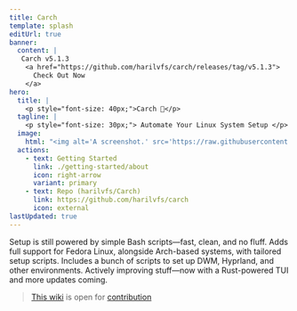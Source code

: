 ```yaml
---
title: Carch 
template: splash
editUrl: true 
banner:
  content: |
   Carch v5.1.3 
    <a href="https://github.com/harilvfs/carch/releases/tag/v5.1.3">
      Check Out Now
    </a>
hero:
  title: |
    <p style="font-size: 40px;">Carch 🧩</p>
  tagline: |
    <p style="font-size: 30px;"> Automate Your Linux System Setup </p>
  image:
    html: "<img alt='A screenshot.' src='https://raw.githubusercontent.com/harilvfs/carch/refs/heads/main/.github/preview.gif' width='600' />"
  actions:
    - text: Getting Started
      link: ./getting-started/about
      icon: right-arrow
      variant: primary
    - text: Repo (harilvfs/Carch)
      link: https://github.com/harilvfs/carch
      icon: external
lastUpdated: true 
---
```



<CardGrid stagger>
	<Card title="Bash Scripts, Easy Life" icon="setting">
		Setup is still powered by simple Bash scripts—fast, clean, and no fluff.
	</Card>
	<Card title="Fedora Friendly" icon="linux">
		Adds full support for Fedora Linux, alongside Arch-based systems, with tailored setup scripts.
  </Card>
	<Card title="Tweak All the Things" icon="add-document">
		Includes a bunch of scripts to set up DWM, Hyprland, and other environments.
	</Card>
	<Card title="Still Cooking" icon="approve-check">
		Actively improving stuff—now with a Rust-powered TUI and more updates coming.
	</Card>
</CardGrid>

> [This wiki](https://github.com/carch-docs/wiki) is open for [contribution](https://github.com/carch-org/wiki/fork)
